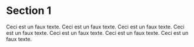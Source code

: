# Section 1

Ceci est un faux texte. Ceci est un faux texte. Ceci est un faux texte. Ceci est un faux texte. Ceci est un faux texte. Ceci est un faux texte. Ceci est un faux texte.
